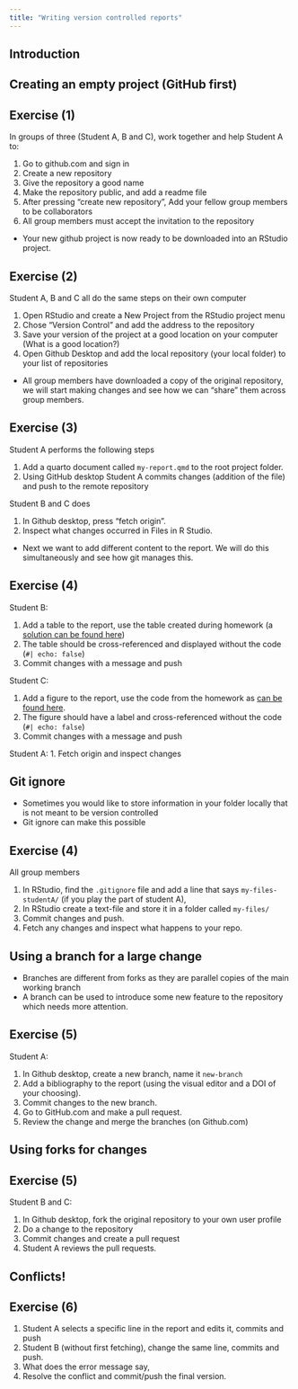 ```yaml
---
title: "Writing version controlled reports"
---
```





## Introduction






## Creating an empty project (GitHub first)


::: {.callout-tip}
## Exercise (1)


In groups of three (Student A, B and C), work together and help Student A to:

1. Go to github.com and sign in 
2. Create a new repository
3. Give the repository a good name
4. Make the repository public, and add a readme file
5. After pressing "create new repository", Add your fellow group members to be collaborators
6. All group members must accept the invitation to the repository


:::

- Your new github project is now ready to be downloaded into an RStudio project.


::: {.callout-tip}
## Exercise (2)


Student A, B and C all do the same steps on their own computer

1. Open RStudio and create a New Project from the RStudio project menu
2. Chose "Version Control" and add the address to the repository
3. Save your version of the project at a good location on your computer (What is a good location?)
4. Open Github Desktop and add the local repository (your local folder) to your list of repositories  


:::

- All group members have downloaded a copy of the original repository, we will start making changes and see how we can "share" them across group members.



::: {.callout-tip}
## Exercise (3)


Student A performs the following steps

1. Add a quarto document called `my-report.qmd` to the root project folder.
2. Using GitHub desktop Student A commits changes (addition of the file) and push to the remote repository

Student B and C does

1. In Github desktop, press "fetch origin". 
2. Inspect what changes occurred in Files in R Studio.



:::

- Next we want to add different content to the report. We will do this simultaneously and see how git manages this.


::: {.callout-tip}
## Exercise (4)


Student B:

1. Add a table to the report, use the table created during homework (a [solution can be found here](https://dhammarstrom.github.io/quant-methods-lectures/03-data-wrangling-homework.html))
2. The table should be cross-referenced and displayed without the code (`#| echo: false`)
3. Commit changes with a message and push


Student C: 

1. Add a figure to the report, use the code from the homework as [can be found here](https://dhammarstrom.github.io/quant-methods-lectures/02-datavis-homework.html).
2. The figure should have a label and cross-referenced without the code (`#| echo: false`)
3. Commit changes with a message and push



Student A: 
1. Fetch origin and inspect changes


:::

## Git ignore

- Sometimes you would like to store information in your folder locally that is not meant to be version controlled
- Git ignore can make this possible

::: {.callout-tip}
## Exercise (4)


All group members

1. In RStudio, find the `.gitignore` file and add a line that says `my-files-studentA/` (if you play the part of student A), 
2. In RStudio create a text-file and store it in a folder called `my-files/`
3. Commit changes and push.
4. Fetch any changes and inspect what happens to your repo.


:::

## Using a branch for a large change

- Branches are different from forks as they are parallel copies of the main working branch
- A branch can be used to introduce some new feature to the repository which needs more attention.

::: {.callout-tip}
## Exercise (5)


Student A:

1. In Github desktop, create a new branch, name it `new-branch`
2. Add a bibliography to the report (using the visual editor and a DOI of your choosing).
3. Commit changes to the new branch.
4. Go to GitHub.com and make a pull request.
5. Review the change and merge the branches (on Github.com)

:::


## Using forks for changes

::: {.callout-tip}
## Exercise (5)


Student B and C:

1. In Github desktop, fork the original repository to your own user profile
2. Do a change to the repository
3. Commit changes and create a pull request
4. Student A reviews the pull requests.

:::

## Conflicts!

::: {.callout-tip}
## Exercise (6)

1. Student A selects a specific line in the report and edits it, commits and push
2. Student B (without first fetching), change the same line, commits and push.
3. What does the error message say, 
4. Resolve the conflict and commit/push the final version.

:::































